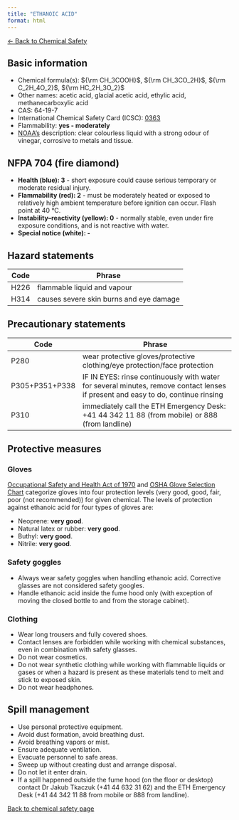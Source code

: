 ```yaml
---
title: "ETHANOIC ACID"
format: html
---
```


[← Back to Chemical Safety](../chemical-safety.qmd)


## Basic information
- Chemical formula(s): ${\rm CH_3COOH}$, ${\rm CH_3CO_2H}$, ${\rm C_2H_4O_2}$, ${\rm HC_2H_3O_2}$
- Other names: acetic acid, glacial acetic acid, ethylic acid, methanecarboxylic acid
- CAS: 64-19-7
- International Chemical Safety Card (ICSC): [0363](https://inchem.org/documents/icsc/icsc/eics0363.htm)
- Flammability: **yes - moderately**
- [NOAA's](https://cameochemicals.noaa.gov/chemical/2272) description: clear colourless liquid with a strong odour of vinegar, corrosive to metals and tissue.

## NFPA 704 (fire diamond)
- **Health (blue): 3** - short exposure could cause serious temporary or moderate residual injury.
- **Flammability (red): 2** - must be moderately heated or exposed to relatively high ambient temperature before ignition can occur. Flash point at 40 °C.
- **Instability–reactivity (yellow): 0** - normally stable, even under fire exposure conditions, and is not reactive with water.
- **Special notice (white): -**

## Hazard statements
| Code | Phrase                                  |
| ---- | --------------------------------------- |
| H226 | flammable liquid and vapour             |
| H314 | causes severe skin burns and eye damage |

## Precautionary statements
| Code           | Phrase                                                                                                                           |
| -------------- | -------------------------------------------------------------------------------------------------------------------------------- |
| P280           | wear protective gloves/protective clothing/eye protection/face protection                                                        |
| P305+P351+P338 | IF IN EYES: rinse continuously with water for several minutes, remove contact lenses if present and easy to do, continue rinsing |
| P310           | immediately call the ETH Emergency Desk: +41 44 342 11 88 (from mobile) or 888 (from landline)                                   |

## Protective measures

### Gloves
[Occupational Safety and Health Act of 1970](https://www.osha.gov/sites/default/files/publications/osha3151.pdf) and [OSHA Glove Selection Chart](https://safety.fsu.edu/safety_manual/OSHA%20Glove%20Selection%20Chart.pdf) categorize gloves into four protection levels (very good, good, fair, poor (not recommended)) for given chemical. The levels of protection against ethanoic acid for four types of gloves are:

- Neoprene: **very good**.
- Natural latex or rubber: **very good**.
- Buthyl: **very good**.
- Nitrile: **very good**.

### Safety goggles
- Always wear safety goggles when handling ethanoic acid. Corrective glasses are not considered safety googles.
- Handle ethanoic acid inside the fume hood only (with exception of moving the closed bottle to and from the storage cabinet).

### Clothing
- Wear long trousers and fully covered shoes.
- Contact lenses are forbidden while working with chemical substances, even in combination with safety glasses.
- Do not wear cosmetics.
- Do not wear synthetic clothing while working with flammable liquids or gases or when a hazard is present as these materials tend to melt and stick to exposed skin.
- Do not wear headphones.

## Spill management
- Use personal protective equipment.
- Avoid dust formation, avoid breathing dust.
- Avoid breathing vapors or mist.
- Ensure adequate ventilation.
- Evacuate personnel to safe areas.
- Sweep up without creating dust and arrange disposal.
- Do not let it enter drain.
- If a spill happened outside the fume hood (on the floor or desktop) contact Dr Jakub Tkaczuk (+41 44 632 31 62) and the ETH Emergency Desk (+41 44 342 11 88 from mobile or 888 from landline).

[Back to chemical safety page](https://github.com/Global-Health-Engineering/group-safety/tree/main/02-chemical-safety)  
